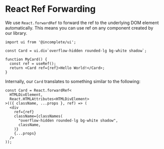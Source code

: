 
<Meta title='Guides/The ref Prop' />

# React Ref Forwarding

We use `React.forwardRef` to forward the ref to the underlying DOM element automatically. This means you can use ref on any component created by our library.

```tsx
import ui from '@incomplete/ui';

const Card = ui.div`overflow-hidden rounded-lg bg-white shadow`;

function MyCard() {
  const ref = useRef();
  return <Card ref={ref}>Hello World!</Card>;
}
```

Internally, our `Card` translates to something similar to the following:

```tsx
const Card = React.forwardRef<
  HTMLDivElement,
  React.HTMLAttributes<HTMLDivElement>
>(({ className, ...props }, ref) => (
  <div
    ref={ref}
    className={classNames(
      "overflow-hidden rounded-lg bg-white shadow",
      className,
    )}
    {...props}
  />
));
```